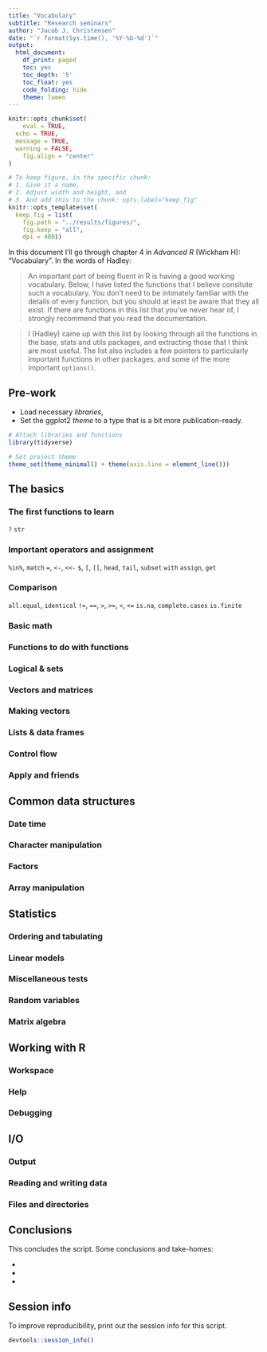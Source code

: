 ```yaml
---
title: "Vocabulary"
subtitle: "Research seminars"
author: "Jacob J. Christensen"
date: "`r format(Sys.time(), '%Y-%b-%d')`"
output:
  html_document:
    df_print: paged
    toc: yes
    toc_depth: '5'
    toc_float: yes
    code_folding: hide
    theme: lumen
---
```


```r
knitr::opts_chunk$set(
	eval = TRUE, 
  echo = TRUE, 
  message = TRUE, 
  warning = FALSE, 
	fig.align = "center"
)

# To keep figure, in the specific chunk: 
# 1. Give it a name, 
# 2. Adjust width and height, and 
# 3. And add this to the chunk: opts.label="keep_fig"
knitr::opts_template$set(
  keep_fig = list(
    fig.path = "../results/figures/", 
    fig.keep = "all", 
    dpi = 400))
```


In this document I'll go through chapter 4 in *Advanced R* (Wickham H): "Vocabulary". In the words of Hadley: 

> An important part of being fluent in R is having a good working vocabulary. Below, I have listed the functions that I believe consitute such a vocabulary. You don't need to be intimately familiar with the details of every function, but you should at least be aware that they all exist. If there are functions in this list that you've never hear of, I strongly recommend that you read the documentation. 

> I (Hadley) came up with this list by looking through all the functions in the base, stats and utils packages, and extracting those that I think are most useful. The list also includes a few pointers to particularly important functions in other packages, and some of the more important `options()`. 



## Pre-work

- Load necessary *libraries*, 
- Set the ggplot2 *theme* to a type that is a bit more publication-ready. 

```r
# Attach libraries and functions
library(tidyverse)

# Set project theme
theme_set(theme_minimal() + theme(axis.line = element_line()))
```



## The basics

### The first functions to learn

`?`
`str`


### Important operators and assignment

`%in%`, `match`
`=`, `<-`, `<<-`
`$`, `[`, `[[`, `head`, `tail`, `subset`
`with`
`assign`, `get`


### Comparison

`all.equal`, `identical`
`!=`, `==`, `>`, `>=`, `<`, `<=`
`is.na`, `complete.cases`
`is.finite`


### Basic math

### Functions to do with functions

### Logical & sets

### Vectors and matrices

### Making vectors

### Lists & data frames

### Control flow

### Apply and friends

## Common data structures

### Date time

### Character manipulation

### Factors

### Array manipulation

## Statistics

### Ordering and tabulating

### Linear models

### Miscellaneous tests

### Random variables

### Matrix algebra


## Working with R

### Workspace

### Help

### Debugging

## I/O

### Output

### Reading and writing data

### Files and directories








## Conclusions

This concludes the script. Some conclusions and take-homes: 

- 
- 
- 




## Session info

To improve reproducibility, print out the session info for this script. 

```r
devtools::session_info()
```

